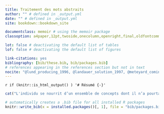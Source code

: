 ```yaml
--- 
title: Traitement des mots abstraits
author: "" # defined in _output.yml
date: "" # defined in _output.yml
site: bookdown::bookdown_site

documentclass: memoir # using the memoir package
classoption: a4paper,12pt,twoside,onecolumn,openright,final,oldfontcommands

lot: false # deactivating the default list of tables
lof: false # deactivating the default list of figures

link-citations: yes
bibliography: [bib/these.bib, bib/packages.bib]
# references appearing in the references section but not in text
nocite: "@lund_producing_1996, @landauer_solution_1997, @meteyard_coming_2012, @washburn_movement_1916, @lowel_selection_1992, @wachowski_matrix_1999"
---
```


`r if (knitr::is_html_output() ) '# Résumé {-}'`

```r
cat("L'individu se nourrit d’un ensemble de concepts dont il n’a pourtant aucune expérience sensorielle et motrice. Cette capacité à transcender le monde physique pour construire un univers de représentations abstraites, comme celle de temps, est considérée comme l’une des plus sophistiquées de la cognition humaine. Si l’implication des processus sensorimoteurs dans le traitement des mots concrets est aujourd’hui établie, leur rôle dans le traitement des mots abstraits est au cœur d’un vif débat. À partir de propositions théoriques comme celles de la réutilisation neuronale et de l’apprentissage par corrélation, nous proposons une piste explicative de l’ancrage des concepts abstraits temporels. Dans une série de cinq études, nous avons mis en évidence le rôle du mouvement dans l’émergence d’effets de congruence spatio-temporelle lors du traitement de mots liés au temps. Plusieurs propositions théoriques peuvent êtes faites à la lumière de nos résultats. La première est que le concept de temps pourrait s’ancrer directement dans l’expérience temporelle qui accompagne le mouvement. En ce sens, les chevauchements entre temps et espace n’impliqueraient pas que le temps soit intrinsèquement de nature spatiale, mais que temps et espace soient confondus parce que vécus ensemble via le mouvement. La deuxième est que les mécanismes qui sous-tendent la représentation et le traitement des concepts temporels pourraient réutiliser ceux de la planification motrice et de la cognition spatiale. La troisième est que l’action répétée de lecture et d’écriture pourrait constituer l’expérience sensorimotrice de premier ordre qui définit le cadre d’ancrage de temps, et lie ensemble espace et temps.")
```

```r
# automatically creates a .bib file for all installed R packages
knitr::write_bib(x = installed.packages()[, 1], file = "bib/packages.bib")
```
